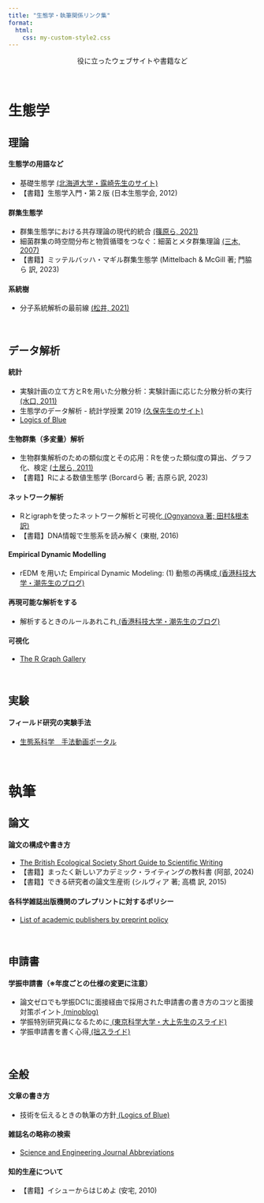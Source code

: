 ```yaml
---
title: "生態学・執筆関係リンク集"
format:
  html:
    css: my-custom-style2.css
---
```


::: {style="text-align: center;"}
役に立ったウェブサイトや書籍など
:::

<br>

# 生態学

## 理論

#### 生態学の用語など

-   基礎生態学 <a href="https://hosho.ees.hokudai.ac.jp/tsuyu/top/lecture/envcons-j.html#com" target="_blank">(北海道大学・露崎先生のサイト)</a>
-   【書籍】生態学入門・第２版 (日本生態学会, 2012)

#### 群集生態学

-   群集生態学における共存理論の現代的統合 <a href="https://www.jstage.jst.go.jp/article/seitai/71/2/71_35/_article/-char/ja/" target="_blank">(篠原ら, 2021)</a>
-   細菌群集の時空間分布と物質循環をつなぐ：細菌とメタ群集理論 <a href="https://www.jstage.jst.go.jp/article/seitai/57/3/57_KJ00004816812/_article/-char/ja/" target="_blank">(三木, 2007)</a>
-   【書籍】ミッテルバッハ・マギル群集生態学 (Mittelbach & McGill 著; 門脇ら 訳, 2023)

#### 系統樹

-   分子系統解析の最前線 <a href="https://www.jstage.jst.go.jp/article/jsbibr/2/1/2_jsbibr.2021.7/_html/-char/ja" target="_blank">(松井, 2021)</a>

<br>

## データ解析

#### 統計

-   実験計画の立て方とRを用いた分散分析：実験計画に応じた分散分析の実行 <a href="https://www.jstage.jst.go.jp/article/weed/56/1/56_1_24/_article/-char/ja/" target="_blank">(水口, 2011)</a>
-   生態学のデータ解析 - 統計学授業 2019 <a href="https://kuboweb.github.io/-kubo/ce/EesLecture2019.html" target="_blank">(久保先生のサイト)</a>
-   <a href="https://logics-of-blue.com/" target="_blank">Logics of Blue</a>

#### 生物群集（多変量）解析

-   生物群集解析のための類似度とその応用：Rを使った類似度の算出、グラフ化、検定 <a href="https://www.jstage.jst.go.jp/article/seitai/61/1/61_KJ00007176266/_article/-char/ja/" target="_blank">(土居ら, 2011)</a>
-   【書籍】Rによる数値生態学 (Borcardら 著; 吉原ら訳, 2023)

#### ネットワーク解析

-   Rとigraphを使ったネットワーク解析と可視化<a href="https://www.nemotos.net/igraph-tutorial/NetSciX_2016_Workshop_ja.html" target="_blank"> (Ognyanova 著; 田村&根本 訳)</a>
-   【書籍】DNA情報で生態系を読み解く (東樹, 2016)

#### Empirical Dynamic Modelling

-   rEDM を用いた Empirical Dynamic Modeling: (1) 動態の再構成<a href="https://ushio-ecology-blog.blogspot.com/2019/12/20191205blogger0004.html" target="_blank"> (香港科技大学・潮先生のブログ)</a>

#### 再現可能な解析をする

-   解析するときのルールあれこれ<a href="https://ushio-ecology-blog.blogspot.com/2020/05/20200507blogger0012.html" target="_blank"> (香港科技大学・潮先生のブログ)</a>

#### 可視化

-   <a href="https://r-graph-gallery.com/" target="_blank">The R Graph Gallery</a>

<br>

## 実験

#### フィールド研究の実験手法

-   <a href="https://sites.google.com/view/ecology-method-portal/home" target="_blank">生態系科学　手法動画ポータル</a>

<br>

# 執筆

## 論文

#### 論文の構成や書き方

-   <a href="https://besjournals.onlinelibrary.wiley.com/hub/journal/13652745/journal-resources/guide-to-scientific-writing" target="_blank">The British Ecological Society Short Guide to Scientific Writing</a>
-   【書籍】まったく新しいアカデミック・ライティングの教科書 (阿部, 2024)
-   【書籍】できる研究者の論文生産術 (シルヴィア 著; 高橋 訳, 2015)

#### 各科学雑誌出版機関のプレプリントに対するポリシー

-   <a href="https://en.wikipedia.org/wiki/List_of_academic_publishers_by_preprint_policy" target="_blank">List of academic publishers by preprint policy</a>

<br>

## 申請書

#### 学振申請書（※年度ごとの仕様の変更に注意）

-   論文ゼロでも学振DC1に面接経由で採用された申請書の書き方のコツと面接対策ポイント<a href="https://ocoshite.me/how-to-get-gakushin-dc1" target="_blank"> (minoblog)</a>
-   学振特別研究員になるために<a href="http://www.rpd.titech.ac.jp/jsps_tokken/ohue2023-1_3.pdf" target="_blank"> (東京科学大学・大上先生のスライド)</a>
-   学振申請書を書く心得<a href="https://docs.google.com/presentation/d/e/2PACX-1vS75s7h_GwsQnwG5Hq6DRfqkXVUEtJ4V1uzVCX0M0fAO64IGFDeCZHDd8B2lpi8L8Q3fdaXvFZlOsq4/pub?start=false&loop=false&delayms=3000" target="_blank"> (拙スライド)</a>

<br>

## 全般

#### 文章の書き方

-   技術を伝えるときの執筆の方針<a href="https://logics-of-blue.com/writing-policy-when-conveying-technology/" target="_blank"> (Logics of Blue)</a>

#### 雑誌名の略称の検索

-   <a href="https://woodward.library.ubc.ca/woodward/research-help/journal-abbreviations/" target="_blank">Science and Engineering Journal Abbreviations</a>

#### 知的生産について

-   【書籍】イシューからはじめよ (安宅, 2010)
